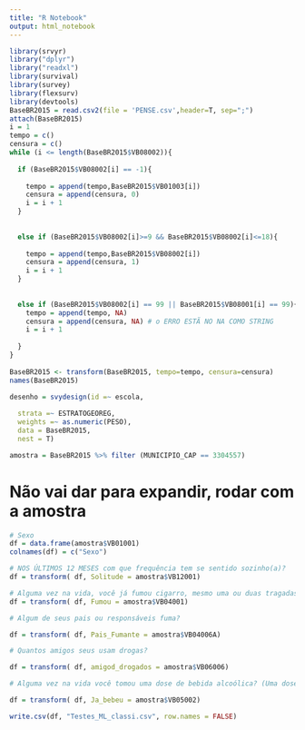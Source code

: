 ---
title: "R Notebook"
output: html_notebook
---



```{r}
library(srvyr)
library("dplyr")
library("readxl")
library(survival)
library(survey)
library(flexsurv)
library(devtools)
BaseBR2015 = read.csv2(file = 'PENSE.csv',header=T, sep=";")
attach(BaseBR2015)
i = 1 
tempo = c()
censura = c()
while (i <= length(BaseBR2015$VB08002)){
  
  if (BaseBR2015$VB08002[i] == -1){
    
    tempo = append(tempo,BaseBR2015$VB01003[i])
    censura = append(censura, 0)
    i = i + 1
  }  
  
  
  else if (BaseBR2015$VB08002[i]>=9 && BaseBR2015$VB08002[i]<=18){
    
    tempo = append(tempo,BaseBR2015$VB08002[i])
    censura = append(censura, 1)
    i = i + 1
  }
    
  
  else if (BaseBR2015$VB08002[i] == 99 || BaseBR2015$VB08001[i] == 99){
    tempo = append(tempo, NA)
    censura = append(censura, NA) # o ERRO ESTÃ NO NA COMO STRING
    i = i + 1
    
  }
}
  
BaseBR2015 <- transform(BaseBR2015, tempo=tempo, censura=censura)
names(BaseBR2015)

desenho = svydesign(id =~ escola,
                    
  strata =~ ESTRATOGEOREG,
  weights =~ as.numeric(PESO),
  data = BaseBR2015,
  nest = T)

```

```{r}
amostra = BaseBR2015 %>% filter (MUNICIPIO_CAP == 3304557)
```

# Não vai dar para expandir, rodar com a amostra
```{r}

# Sexo
df = data.frame(amostra$VB01001)
colnames(df) = c("Sexo")

# NOS ÚLTIMOS 12 MESES com que frequência tem se sentido sozinho(a)? 
df = transform( df, Solitude = amostra$VB12001)

# Alguma vez na vida, você já fumou cigarro, mesmo uma ou duas tragadas?  
df = transform( df, Fumou = amostra$VB04001)

# Algum de seus pais ou responsáveis fuma? 

df = transform( df, Pais_Fumante = amostra$VB04006A)

# Quantos amigos seus usam drogas? 

df = transform( df, amigod_drogados = amostra$VB06006)

# Alguma vez na vida você tomou uma dose de bebida alcoólica? (Uma dose equivale a uma lata de cerveja ou uma taça de vinho ou uma dose de cachaça ou uísque etc)

df = transform( df, Ja_bebeu = amostra$VB05002)

write.csv(df, "Testes_ML_classi.csv", row.names = FALSE)
```


